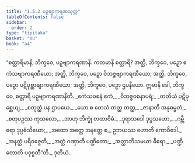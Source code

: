 ```yaml
---
title: "1.5.2 ပဉှဗျာကရဏသုတ္တ"
tableOfContents: false
sidebar:
  order: 2
type: "tipitaka"
basket: "su"
book: "a4"
---
```



<DynamicBreadcrumb />

<Division number="42" book="a4" e="ch" v="15" p="355">

<Paragraph number="296" book="a4">
“စတ္တာရိမာနိ, ဘိက္ခဝေ, ပဉှဗျာကရဏာနိ. ကတမာနိ စတ္တာရိ? အတ္ထိ, ဘိက္ခဝေ, ပဉှော ဧကံသဗျာကရဏီယော; အတ္ထိ, ဘိက္ခဝေ, ပဉှော ဝိဘဇ္ဇဗျာကရဏီယော; အတ္ထိ, ဘိက္ခဝေ, ပဉှော ပဋိပုစ္ဆာဗျာကရဏီယော; အတ္ထိ, ဘိက္ခဝေ, ပဉှော ဌပနီယော. ဣမာနိ ခေါ, ဘိက္ခဝေ, စတ္တာရိ ပဉှဗျာကရဏာနီတိ.
</Paragraph>

<Paragraph number="297" type="verses" book="a4">
_ဧကံသဝစနံ ဧကံ,_  
_ဝိဘဇ္ဇဝစနာပရံ;_  
_တတိယံ ပဋိပုစ္ဆေယျ,_  
_စတုတ္ထံ ပန ဌာပယေ._  

</Paragraph>

<Paragraph number="298" type="verses" book="a4">
_ယော စ တေသံ တတ္ထ တတ္ထ,_  
_ဇာနာတိ အနုဓမ္မတံ;_  
_စတုပဉှဿ ကုသလော,_  
_အာဟု ဘိက္ခုံ တထာဝိဓံ._  

</Paragraph>

<Paragraph number="299" type="verses" book="a4">
_ဒုရာသဒေါ ဒုပ္ပသဟော,_  
_ဂမ္ဘီရော ဒုပ္ပဓံသိယော;_  
_အထော အတ္ထေ အနတ္ထေ စ,_  
ဥဘယဿ ဟောတိ ကောဝိဒေါ._  

</Paragraph>

<Paragraph number="300" type="verses" book="a4">
_အနတ္ထံ ပရိဝဇ္ဇေတိ,_  
_အတ္ထံ ဂဏှာတိ ပဏ္ဍိတော;_  
_အတ္ထာဘိသမယာ ဓီရော,_  
_ပဏ္ဍိတောတိ ပဝုစ္စတီ”တိ._  


</Paragraph>
</Division>

<Paragraph number="301" type="center" book="a4">
ဒုတိယံ.
</Paragraph>